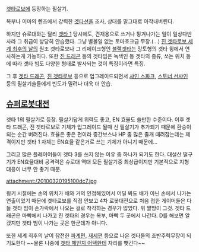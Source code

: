 [[겟타로보]]에 등장하는 필살기.

복부나 이마의 렌즈에서 강력한 [[겟타선]]을 조사, 상대를 말그대로 아작내버린다.

하지만 슈로대와는 달리 [[겟타 1]] 당시에도, 견재용으로 쓰거나 튕겨나가는 일이 일상다반사라 그 취급이 상당히 안습했다. 그냥 별볼일 없는 토마호크급 무장.(…) 
[[진 겟타로보 세계 최후의 날]]의 원조 겟타로보나 그 리메이크형인 [[블랙겟타]]는 망토형의 겟타 윙에서 연사하는게 가능하다. 또한 [[진 드래곤]] 등의 겟타빔은 녹색인 등 겟타의 종류, 쏘는 위치 등에 따라 겟타 빔도 다양한 형태로 발사되는 것이 특징이라면 특징.

그 후 [[겟타 드래곤]], [[진 겟타로보]] 등으로 업그레이드되면서 [[샤인 스파크]], [[스토너 선샤인]] 등의 필살기술들에게 빈도가 밀려나 더욱 더 안습. 

== [[슈퍼로봇대전]] ==
겟타 1의 필살기로 등장. 필살기답게 위력도 좋고, EN 효율도 쓸만한 수준이다. 이후 겟타 드래곤, 진 겟타로보로 기체가 업그레이드 될때 신 필살기가 추가되기 때문에 환승이 되는 순간 버려진다. 효율은 좋은 편이라 중간보스나 HP 좀 많은 졸개 때려잡는데는 제격이지만 겟타 1 자체는 EN효율 같은거로 쓰는 기체가 아니기 때문에...

그리고 많은 플레이어들이 겟타 3를 쓰지 않는 이유 중 하나가 되기도 한다. 대설산 떨구기가 EN효율대비 공격력은 슈로대 역대 모든 필살기중 최상급이지만 기본적으로 지형대응이 너무 안 좋기 때문.

attachment:/20100320195100dc7.jpg

윙키 시절에는 손의 위치가 배와 거의 인접해있어서 어딜 봐도 배가 아닌 손에서 나가는 연출이었기 때문에 겟타로보를 직접 안보고 4차 로봇대전으로 처음 접한 게이머들은 다들 겟타 빔이 손가락에서 나오는 걸로 착각하는 경우가 많았다. 위 짤방이 그것. 겟타 드래곤은 마빡에서 나가고 진 겟타의 경우는 복부, 마빡 두 곳에서 나간다. D를 해보면 알겠지만 겟타 빔이 나가는 곳은 한군데가 아니다.

또한 세계 최후의 날이 참전한 [[파계편]], [[재세편]] 등으로 나온 겟타들의 초반주력무장이 되기도한다 ~~물론 나중에 [[겟타 체인지 어택]]한테 자리를 뺏긴다~~



